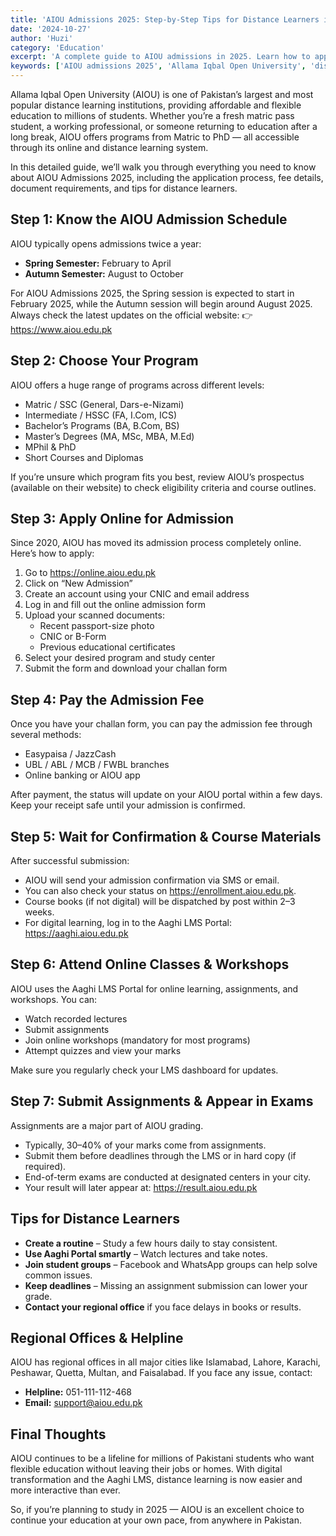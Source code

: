 ```yaml
---
title: 'AIOU Admissions 2025: Step-by-Step Tips for Distance Learners in Pakistan'
date: '2024-10-27'
author: 'Huzi'
category: 'Education'
excerpt: 'A complete guide to AIOU admissions in 2025. Learn how to apply online, pay fees, and navigate the Aaghi LMS portal for distance learning in Pakistan.'
keywords: ['AIOU admissions 2025', 'Allama Iqbal Open University', 'distance learning Pakistan', 'online admission AIOU', 'Aaghi LMS portal']
---
```


Allama Iqbal Open University (AIOU) is one of Pakistan’s largest and most popular distance learning institutions, providing affordable and flexible education to millions of students. Whether you’re a fresh matric pass student, a working professional, or someone returning to education after a long break, AIOU offers programs from Matric to PhD — all accessible through its online and distance learning system.

In this detailed guide, we’ll walk you through everything you need to know about AIOU Admissions 2025, including the application process, fee details, document requirements, and tips for distance learners.

## Step 1: Know the AIOU Admission Schedule

AIOU typically opens admissions twice a year:

*   **Spring Semester:** February to April
*   **Autumn Semester:** August to October

For AIOU Admissions 2025, the Spring session is expected to start in February 2025, while the Autumn session will begin around August 2025. Always check the latest updates on the official website:
👉 https://www.aiou.edu.pk

## Step 2: Choose Your Program

AIOU offers a huge range of programs across different levels:

*   Matric / SSC (General, Dars-e-Nizami)
*   Intermediate / HSSC (FA, I.Com, ICS)
*   Bachelor’s Programs (BA, B.Com, BS)
*   Master’s Degrees (MA, MSc, MBA, M.Ed)
*   MPhil & PhD
*   Short Courses and Diplomas

If you’re unsure which program fits you best, review AIOU’s prospectus (available on their website) to check eligibility criteria and course outlines.

## Step 3: Apply Online for Admission

Since 2020, AIOU has moved its admission process completely online.
Here’s how to apply:

1.  Go to https://online.aiou.edu.pk
2.  Click on “New Admission”
3.  Create an account using your CNIC and email address
4.  Log in and fill out the online admission form
5.  Upload your scanned documents:
    *   Recent passport-size photo
    *   CNIC or B-Form
    *   Previous educational certificates
6.  Select your desired program and study center
7.  Submit the form and download your challan form

## Step 4: Pay the Admission Fee

Once you have your challan form, you can pay the admission fee through several methods:

*   Easypaisa / JazzCash
*   UBL / ABL / MCB / FWBL branches
*   Online banking or AIOU app

After payment, the status will update on your AIOU portal within a few days. Keep your receipt safe until your admission is confirmed.

## Step 5: Wait for Confirmation & Course Materials

After successful submission:

*   AIOU will send your admission confirmation via SMS or email.
*   You can also check your status on https://enrollment.aiou.edu.pk.
*   Course books (if not digital) will be dispatched by post within 2–3 weeks.
*   For digital learning, log in to the Aaghi LMS Portal: https://aaghi.aiou.edu.pk

## Step 6: Attend Online Classes & Workshops

AIOU uses the Aaghi LMS Portal for online learning, assignments, and workshops.
You can:

*   Watch recorded lectures
*   Submit assignments
*   Join online workshops (mandatory for most programs)
*   Attempt quizzes and view your marks

Make sure you regularly check your LMS dashboard for updates.

## Step 7: Submit Assignments & Appear in Exams

Assignments are a major part of AIOU grading.

*   Typically, 30–40% of your marks come from assignments.
*   Submit them before deadlines through the LMS or in hard copy (if required).
*   End-of-term exams are conducted at designated centers in your city.
*   Your result will later appear at: https://result.aiou.edu.pk

## Tips for Distance Learners

*   **Create a routine** – Study a few hours daily to stay consistent.
*   **Use Aaghi Portal smartly** – Watch lectures and take notes.
*   **Join student groups** – Facebook and WhatsApp groups can help solve common issues.
*   **Keep deadlines** – Missing an assignment submission can lower your grade.
*   **Contact your regional office** if you face delays in books or results.

## Regional Offices & Helpline

AIOU has regional offices in all major cities like Islamabad, Lahore, Karachi, Peshawar, Quetta, Multan, and Faisalabad.
If you face any issue, contact:

*   **Helpline:** 051-111-112-468
*   **Email:** support@aiou.edu.pk

## Final Thoughts

AIOU continues to be a lifeline for millions of Pakistani students who want flexible education without leaving their jobs or homes. With digital transformation and the Aaghi LMS, distance learning is now easier and more interactive than ever.

So, if you’re planning to study in 2025 — AIOU is an excellent choice to continue your education at your own pace, from anywhere in Pakistan.
